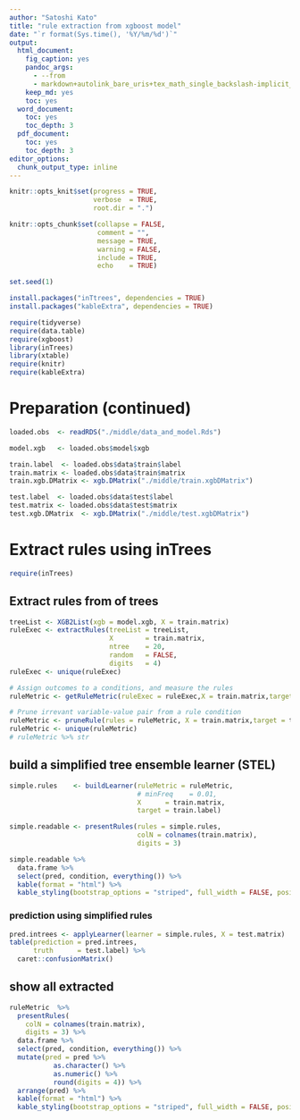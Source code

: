 ```yaml
---
author: "Satoshi Kato"
title: "rule extraction from xgboost model"
date: "`r format(Sys.time(), '%Y/%m/%d')`"
output:
  html_document:
    fig_caption: yes
    pandoc_args:
      - --from
      - markdown+autolink_bare_uris+tex_math_single_backslash-implicit_figures
    keep_md: yes
    toc: yes
  word_document:
    toc: yes
    toc_depth: 3
  pdf_document:
    toc: yes
    toc_depth: 3
editor_options: 
  chunk_output_type: inline
---
```


```r
knitr::opts_knit$set(progress = TRUE, 
                     verbose  = TRUE, 
                     root.dir = ".")

knitr::opts_chunk$set(collapse = FALSE, 
                      comment = "", 
                      message = TRUE, 
                      warning = FALSE, 
                      include = TRUE,
                      echo    = TRUE)

set.seed(1)
```

```r
install.packages("inTtrees", dependencies = TRUE)
install.packages("kableExtra", dependencies = TRUE)

```

```r
require(tidyverse)
require(data.table)
require(xgboost)
library(inTrees)
library(xtable)
require(knitr)
require(kableExtra)

```

# Preparation (continued)

```r
loaded.obs  <- readRDS("./middle/data_and_model.Rds")

model.xgb   <- loaded.obs$model$xgb 

train.label  <- loaded.obs$data$train$label
train.matrix <- loaded.obs$data$train$matrix
train.xgb.DMatrix <- xgb.DMatrix("./middle/train.xgbDMatrix")

test.label  <- loaded.obs$data$test$label
test.matrix <- loaded.obs$data$test$matrix
test.xgb.DMatrix  <- xgb.DMatrix("./middle/test.xgbDMatrix")

```

# Extract rules using inTrees
```r
require(inTrees)

```

## Extract rules from of trees

```r
treeList <- XGB2List(xgb = model.xgb, X = train.matrix)
ruleExec <- extractRules(treeList = treeList, 
                         X        = train.matrix,
                         ntree    = 20,
                         random   = FALSE, 
                         digits   = 4)
ruleExec <- unique(ruleExec)

```

```r
# Assign outcomes to a conditions, and measure the rules
ruleMetric <- getRuleMetric(ruleExec = ruleExec,X = train.matrix,target = train.label)

# Prune irrevant variable-value pair from a rule condition
ruleMetric <- pruneRule(rules = ruleMetric, X = train.matrix,target = train.label)
ruleMetric <- unique(ruleMetric)
# ruleMetric %>% str

```

## build a simplified tree ensemble learner (STEL)

```r
simple.rules    <- buildLearner(ruleMetric = ruleMetric, 
                                # minFreq    = 0.01,
                                X      = train.matrix, 
                                target = train.label)

simple.readable <- presentRules(rules = simple.rules,
                                colN = colnames(train.matrix),
                                digits = 3)

simple.readable %>% 
  data.frame %>% 
  select(pred, condition, everything()) %>%
  kable(format = "html") %>% 
  kable_styling(bootstrap_options = "striped", full_width = FALSE, position = "left")

```

### prediction using simplified rules

```r
pred.intrees <- applyLearner(learner = simple.rules, X = test.matrix)
table(prediction = pred.intrees, 
      truth      = test.label) %>% 
  caret::confusionMatrix()

```

## show all extracted

```r
ruleMetric  %>%
  presentRules(
    colN = colnames(train.matrix),
    digits = 3) %>% 
  data.frame %>% 
  select(pred, condition, everything()) %>%
  mutate(pred = pred %>%
           as.character() %>%
           as.numeric() %>%
           round(digits = 4)) %>%
  arrange(pred) %>% 
  kable(format = "html") %>% 
  kable_styling(bootstrap_options = "striped", full_width = FALSE, position = "left")
```



